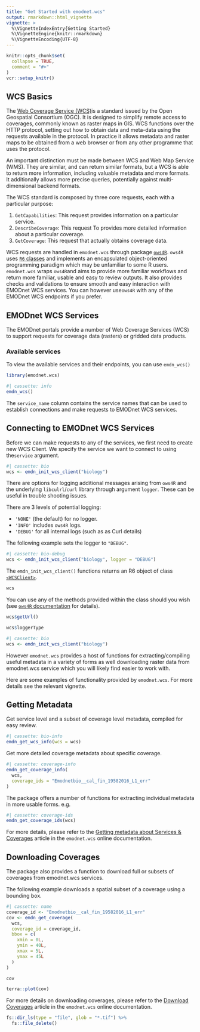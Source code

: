 ```yaml
---
title: "Get Started with emodnet.wcs"
output: rmarkdown::html_vignette
vignette: >
  %\VignetteIndexEntry{Getting Started}
  %\VignetteEngine{knitr::rmarkdown}
  %\VignetteEncoding{UTF-8}
---
```


```r
knitr::opts_chunk$set(
  collapse = TRUE,
  comment = "#>"
)
vcr::setup_knitr()
```

## WCS Basics

The [Web Coverage Service (WCS)](https://www.ogc.org/standards/wcs)is a standard issued by the Open Geospatial Consortium (OGC).
It is designed to simplify remote access to coverages, commonly known as raster maps in GIS.
WCS functions over the HTTP protocol, setting out how to obtain data and meta-data using the requests available in the protocol.
In practice it allows metadata and raster maps to be obtained from a web browser or from any other programme that uses the protocol.

An important distinction must be made between WCS and Web Map Service (WMS).
They are similar, and can return similar formats, but a WCS is able to return more information, including valuable metadata and more formats.
It additionally allows more precise queries, potentially against multi-dimensional backend formats.

The WCS standard is composed by three core requests, each with a particular purpose:

1. `GetCapabilities`: This request provides information on a particular service.
2. `DescribeCoverage`: This request To provides more detailed information about a particular coverage.
3. `GetCoverage`: This request that actually obtains coverage data.

WCS requests are handled in `emodnet.wcs` through package [`ows4R`](https://eblondel.github.io/ows4R/). 
`ows4R` uses [`R6` classes](https://r6.r-lib.org/articles/Introduction.html) and implements an encapsulated object-oriented programming paradigm which may be unfamiliar to some R users. `emodnet.wcs` wraps `ows4R`and aims to provide more familiar workflows and return more familiar, usable and easy to review outputs.
It also provides checks and validations to ensure smooth and easy interaction with EMODnet WCS services.
You can however use`ows4R` with any of the EMODnet WCS endpoints if you prefer.

## EMODnet WCS Services

The EMODnet portals provide a number of Web Coverage Services (WCS) to support requests for coverage data (rasters) or gridded data products.

### Available services

To view the available services and their endpoints, you can use `emdn_wcs()`

```r
library(emodnet.wcs)
```

```r
#| cassette: info
emdn_wcs()
```

The `service_name` column contains the service names that can be used to establish connections and make requests to EMODnet WCS services.

## Connecting to EMODnet WCS Services

Before we can make requests to any of the services, we first need to create new WCS Client.
We specify the service we want to connect to using the`service` argument.

```r
#| cassette: bio
wcs <- emdn_init_wcs_client("biology")
```

There are options for logging additional messages arising from `ows4R` and the underlying `libculrl`/`curl` library through argument `logger`.
These can be useful in trouble shooting issues.

There are 3 levels of potential logging:

- `'NONE'` (the default) for no logger.
- `'INFO'` includes `ows4R` logs.
- `'DEBUG'` for all internal logs (such as as Curl details)

The following example sets the logger to `"DEBUG"`.

```r
#| cassette: bio-debug
wcs <- emdn_init_wcs_client("biology", logger = "DEBUG")
```

The `emdn_init_wcs_client()` functions returns an R6 object of class [`<WCSClient>`](https://eblondel.github.io/ows4R/reference/WCSClient.html).

```r
wcs
```

You can use any of the methods provided within the class should you wish (see [`ows4R` documentation](https://eblondel.github.io/ows4R/articles/wcs.html) for details).

```r
wcs$getUrl()

wcs$loggerType
```

```r
#| cassette: bio
wcs <- emdn_init_wcs_client("biology")
```

However `emodnet.wcs` provides a host of functions for extracting/compiling useful metadata in a variety of forms as well downloading raster data from emodnet.wcs service which you will likely find easier to work with.

Here are some examples of functionality provided by `emodnet.wcs`.
For more details see the relevant vignette.

## Getting Metadata

Get service level and a subset of coverage level metadata, compiled for easy review.

```r
#| cassette: bio-info
emdn_get_wcs_info(wcs = wcs)
```

Get more detailed coverage metadata about specific coverage.

```r
#| cassette: coverage-info
emdn_get_coverage_info(
  wcs,
  coverage_ids = "Emodnetbio__cal_fin_19582016_L1_err"
)
```

The package offers a number of functions for extracting individual metadata in more usable forms. e.g.

```r
#| cassette: coverage-ids
emdn_get_coverage_ids(wcs)
```

For more details, please refer to the [Getting metadata about Services \& Coverages](https://emodnet.github.io/emodnet.wcs/articles/metadata.html) article in the `emodnet.wcs` online documentation.

## Downloading Coverages

The package also provides a function to download full or subsets of coverages from emodnet.wcs services.

The following example downloads a spatial subset of a coverage using a bounding box.

```r
#| cassette: name
coverage_id <- "Emodnetbio__cal_fin_19582016_L1_err"
cov <- emdn_get_coverage(
  wcs,
  coverage_id = coverage_id,
  bbox = c(
    xmin = 0L,
    ymin = 40L,
    xmax = 5L,
    ymax = 45L
  )
)

cov
```

```r
terra::plot(cov)
```

For more details on downloading coverages, please refer to the [Download Coverages](https://emodnet.github.io/emodnet.wcs/articles/coverages.html) article in the `emodnet.wcs` online documentation.

```r
fs::dir_ls(type = "file", glob = "*.tif") %>%
  fs::file_delete()
```



